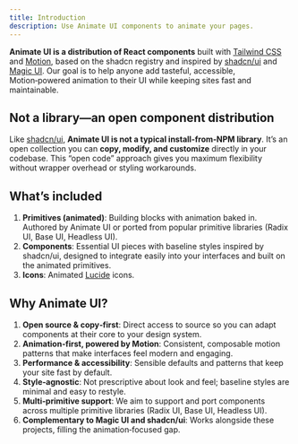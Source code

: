 ```yaml
---
title: Introduction
description: Use Animate UI components to animate your pages.
---
```


**Animate UI is a distribution of React components** built with [Tailwind CSS](https://tailwindcss.com/) and [Motion](https://motion.dev/), based on the shadcn registry and inspired by [shadcn/ui](https://ui.shadcn.com/) and [Magic UI](https://magicui.design/). Our goal is to help anyone add tasteful, accessible, Motion‑powered animation to their UI while keeping sites fast and maintainable.

## Not a library—an open component distribution

Like [shadcn/ui](https://ui.shadcn.com/), **Animate UI is not a typical install‑from‑NPM library**. It’s an open collection you can **copy, modify, and customize** directly in your codebase. This “open code” approach gives you maximum flexibility without wrapper overhead or styling workarounds.

## What’s included

1. **Primitives (animated)**: Building blocks with animation baked in. Authored by Animate UI or ported from popular primitive libraries (Radix UI, Base UI, Headless UI).
2. **Components**: Essential UI pieces with baseline styles inspired by shadcn/ui, designed to integrate easily into your interfaces and built on the animated primitives.
3. **Icons**: Animated [Lucide](https://lucide.dev/) icons.

## Why Animate UI?

1. **Open source & copy‑first**: Direct access to source so you can adapt components at their core to your design system.
2. **Animation‑first, powered by Motion**: Consistent, composable motion patterns that make interfaces feel modern and engaging.
3. **Performance & accessibility**: Sensible defaults and patterns that keep your site fast by default.
4. **Style‑agnostic**: Not prescriptive about look and feel; baseline styles are minimal and easy to restyle.
5. **Multi‑primitive support**: We aim to support and port components across multiple primitive libraries (Radix UI, Base UI, Headless UI).
6. **Complementary to Magic UI and shadcn/ui**: Works alongside these projects, filling the animation‑focused gap.
